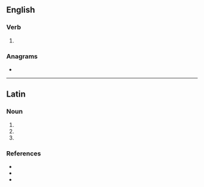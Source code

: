 ==English==

===Verb===
{{head|en|verb form}}

# {{en-third-person singular of|ope}}

===Anagrams===
* {{anagrams|en|epos|peos|peso|poes|pose|posé|sope}}

----

==Latin==

===Noun===
{{la-noun-form|opēs}}

# {{inflection of|ops||nom|p|lang=la}}
# {{inflection of|ops||acc|p|lang=la}}
# {{inflection of|ops||voc|p|lang=la}}

===References===
* {{R:L&S}}
* {{R:Elementary Lewis}}
* {{R:Gaffiot}}